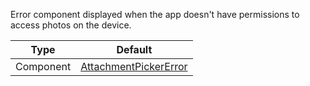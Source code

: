 Error component displayed when the app doesn't have permissions to access photos on the device.

| Type | Default |
| - | - |
| Component | [AttachmentPickerError](https://github.com/GetStream/stream-chat-react-native/blob/master/package/src/components/AttachmentPicker/components/AttachmentPickerError.tsx) |